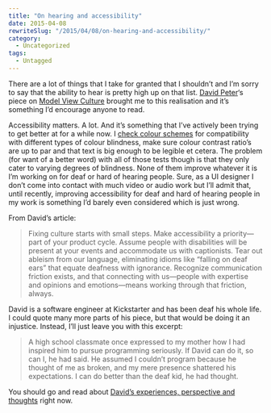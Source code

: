 ```yaml
---
title: "On hearing and accessibility"
date: 2015-04-08
rewriteSlug: "/2015/04/08/on-hearing-and-accessibility/"
category:
  - Uncategorized
tags:
  - Untagged
---
```


There are a lot of things that I take for granted that I shouldn’t and I’m sorry to say that the ability to hear is pretty high up on that list. [David Peter](http://www.davidpeter.me/)‘s piece on [Model View Culture](https://modelviewculture.com/pieces/the-hearing-monoculture-rejects-those-who-cant-hear) brought me to this realisation and it’s something I’d encourage anyone to read.

Accessibility matters. A lot. And it’s something that I’ve actively been trying to get better at for a while now. I [check colour schemes](http://realmacsoftware.com/blog/designing-apps-for-the-visually-impaired) for compatibility with different types of colour blindness, make sure colour contrast ratio’s are up to par and that text is big enough to be legible et cetera. The problem (for want of a better word) with all of those tests though is that they only cater to varying degrees of blindness. None of them improve whatever it is I’m working on for deaf or hard of hearing people. Sure, as a UI designer I don’t come into contact with much video or audio work but I’ll admit that, until recently, improving accessibility for deaf and hard of hearing people in my work is something I’d barely even considered which is just wrong.

From David’s article:

> Fixing culture starts with small steps. Make accessibility a priority—part of your product cycle. Assume people with disabilities will be present at your events and accommodate us with captionists. Tear out ableism from our language, eliminating idioms like “falling on deaf ears” that equate deafness with ignorance. Recognize communication friction exists, and that connecting with us—people with expertise and opinions and emotions—means working through that friction, always.

David is a software engineer at Kickstarter and has been deaf his whole life. I could quote many more parts of his piece, but that would be doing it an injustice. Instead, I’ll just leave you with this excerpt:

> A high school classmate once expressed to my mother how I had inspired him to pursue programming seriously. If David can do it, so can I, he had said. He assumed I couldn’t program because he thought of me as broken, and my mere presence shattered his expectations. I can do better than the deaf kid, he had thought.

You should go and read about [David’s experiences, perspective and thoughts](https://modelviewculture.com/pieces/the-hearing-monoculture-rejects-those-who-cant-hear) right now.
  